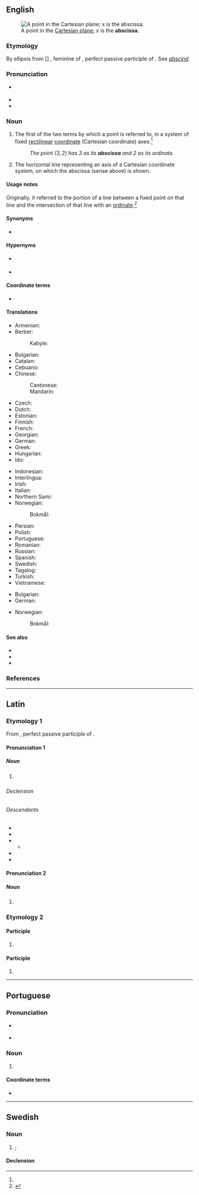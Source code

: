 ==English==
[[File:2D Cartesian.svg|thumb|A point in the [[Cartesian plane]]; ''x'' is the '''abscissa'''.]]

===Etymology===
By ellipsis from {{uder|en|la|-}} [{{m|la|linea}}] {{m|la|abscissa}}, feminine of {{m|la|abscissus}}, perfect passive participle of {{m|la|abscindō||cut off}}. See ''[[abscind]]''.

===Pronunciation===
* {{a|US}} {{IPA|en|/æbˈsɪs.ə/}}
* {{audio|en|en-us-abscissa.ogg|Audio (US)}}
* {{hyphenation|en|ab|scis|sa}}

===Noun===
{{en-noun|s|abscissae|abscissæ}}

# {{lb|en|geometry}} The first of the two terms by which a point is referred to, in a system of fixed [[rectilinear]] [[coordinate]] (Cartesian coordinate) axes.{{defdate|First attested in the late 17<sup>th</sup> century.}}<ref name=SOED/>
#: ''The point <math>(3,2)</math> has 3 as its '''abscissa''' and 2 as its ordinate.''
# {{lb|en|geometry}} The horizontal line representing an axis of a Cartesian coordinate system, on which the abscissa (sense above) is shown.

====Usage notes====
Originally, it referred to the portion of a line between a fixed point on that line and the intersection of that line with an [[ordinate]].<ref name=SOED>{{R:SOED5|page=8}}</ref>

====Synonyms====
* {{l|en|absciss}}

====Hypernyms====
* {{sense|first of two coordinates}} {{l|en|coordinate}}
* {{sense|horizontal line}} {{l|en|axis}}

====Coordinate terms====
* {{l|en|ordinate}}

====Translations====
{{trans-top|first of two coordinates}}
* Armenian: {{t|hy|աբսցիս}}
* Berber:
*: Kabyle: {{t|kab|tanegzumt}}
* Bulgarian: {{t+|bg|абсци́са|f}}
* Catalan: {{t|ca|abscissa|f}}
* Cebuano: {{t|ceb|handaganós}}
* Chinese:
*: Cantonese: {{t|yue|橫坐標|tr=waang4 zo6 biu1|sc=Hani}}
*: Mandarin: {{t+|cmn|横坐标}}
* Czech: {{t|cs|abscisa|f}}
* Dutch: {{t+|nl|abscis|f}}
* Estonian: {{t+|et|abstsiss}}
* Finnish: {{t+|fi|abskissa}}
* French: {{t+|fr|abscisse|f}}
* Georgian: {{t|ka|აბსცისა}}
* German: {{t+|de|Abszisse|f}}
* Greek: {{t+|el|τετμημένη|f}}
* Hungarian: {{t+|hu|abszcissza}}
* Ido: {{t+|io|abciso}}
{{trans-mid}}
* Indonesian: {{t+|id|absis}}
* Interlingua: {{t|ia|abscissa}}
* Irish: {{t|ga|aibsíse|f}}
* Italian: {{t+|it|ascissa|f}}
* Northern Sami: {{t|se|abskisˈsa}}
* Norwegian:
*: Bokmål: {{t+|nb|abscisse|m}}
* Persian: {{t+|fa|طول}}
* Polish: {{t+|pl|odcięta}}
* Portuguese: {{t+|pt|abscissa}}
* Romanian: {{t+|ro|abscisă|f}}
* Russian: {{t+|ru|абсци́сса|f}}
* Spanish: {{t+|es|abscisa|f}}
* Swedish: {{t+|sv|abskissa|c}}
* Tagalog: {{t|tl|higawat}}
* Turkish: {{t+|tr|apsis}}
* Vietnamese: {{t+|vi|hoành độ}}
{{trans-bottom}}

{{trans-top|horizontal axis}}
* Bulgarian: {{t|bg|абсцисна ос}}
* German: {{t|de|Rechtsachse|f}}
{{trans-mid}}
* Norwegian:
*: Bokmål: {{t|nb|abscisseakse|m}}
{{trans-bottom}}

====See also====
* {{pedia}}
* {{l|en|ordinate}}
* {{l|en|applicate}}

===References===
<references/>

----

==Latin==

===Etymology 1===
From {{m|la|abscissus}}, perfect passive participle of {{m|la|abscindō||tear away}}.

====Pronunciation 1====

=====Noun=====
{{la-noun|abscissa<1>}}

# {{lb|la|New Latin|mathematics}} {{l|en|abscissa}}

======Declension======
{{la-ndecl|abscissa<1>}}

======Descendants======
* {{desc|en|abscissa|bor=1}}
* {{desc|ga|aibsíse|bor=1}}
* {{desc|nb|abscisse|bor=1}}
** {{desc|se|abskissa|bor=1}}
* {{desc|pt|abscissa|bor=1}}
* {{desc|it|ascissa|bor=1}}

====Pronunciation 2====

=====Noun=====
{{la-noun-form|abscissā|g=f}}

# {{inflection of|la|abscissa||abl|s}}

===Etymology 2===
{{nonlemma}}

====Participle====
{{la-part-form|abscissa}}

# {{inflection of|la|abscissus||nom//voc|f|s|;|nom//acc//voc|n|p}}

====Participle====
{{la-part-form|abscissā}}

# {{inflection of|la|abscissus||abl|f|s}}

----

==Portuguese==

===Pronunciation===
* {{a|BR}} {{IPA|pt|/abˈsi.sɐ/|[ˌa.biˈsi.sɐ]}}
* {{hyph|abs|cissa}}

===Noun===
{{pt-noun|f}}

# {{lb|pt|geometry}} {{l|en|abscissa}} {{gloss|first of two coordinates}}

====Coordinate terms====
* {{l|pt|ordenada}}

----

==Swedish==

===Noun===
{{sv-noun|c}}

# {{alternative spelling of|sv|abskissa|nodot=1}}; {{l|en|abscissa}}

====Declension====
{{sv-infl-noun-c-or|absciss}}